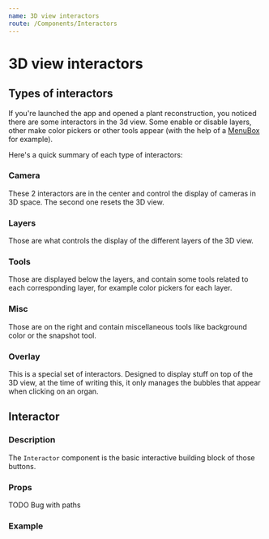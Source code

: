 ```yaml
---
name: 3D view interactors
route: /Components/Interactors
---
```



# 3D view interactors

## Types of interactors

If you're launched the app and opened a plant reconstruction, you noticed there 
are some interactors in the 3d view. Some enable or disable layers, other make
color pickers or other tools appear (with the help of a
[MenuBox](/Components/UI#menubox) for example).

Here's a quick summary of each type of interactors:

### Camera

These 2 interactors are in the center and control the display of 
cameras in 3D space. The second one resets the 3D view.

### Layers

Those are what controls the display of the different layers of the 3D view.

### Tools

Those are displayed below the layers, and contain some tools related to each
corresponding layer, for example color pickers for each layer.

### Misc

Those are on the right and contain miscellaneous tools like background color
or the snapshot tool.

### Overlay

This is a special set of interactors. Designed to display stuff on top of the 
3D view, at the time of writing this, it only manages the bubbles that appear 
when clicking on an organ.

## Interactor

### Description

The `Interactor` component is the basic interactive building block of those 
buttons.

### Props

TODO Bug with paths

### Example